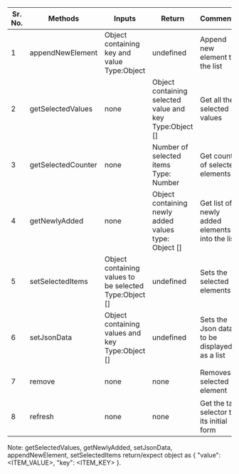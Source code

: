 <table>
<thead>
<tr>
<th>Sr. No.</th>
<th>Methods</th>
<th width="100px">Inputs</th>
<th width="100px">Return</th>
<th>Comments</th>
<th width="530px">Examples</th>
</tr>
</thead>
<tbody>
<tr>
<td>1</td>
<td>appendNewElement</td>
<td>Object containing key and value<br/>Type:Object</td>
<td>undefined</td>
<td>Append new element to the list</td>
<td>

```javascript
var element = document.getElementById("idOfElement");
element.appendNewElement({ "key": "Test", "value": "BPO" });
```

</td>
</tr>
<tr>
<td>2</td>
<td>getSelectedValues</td>
<td>none</td>
<td>Object containing selected value and key<br/>Type:Object []</td>
<td>Get all the selected values</td>
<td>


```javascript
var element = document.getElementById("idOfElement");
console.log(element.getSelectedValues());
```

</td>
</tr>
<tr>
<td>3</td>
<td>getSelectedCounter</td>
<td>none</td>
<td>Number of selected items<br/>Type: Number</td>
<td>Get count of selected elements</td>
<td>


```javascript
var element = document.getElementById("idOfElement");
alert(element.getSelectedCounter());
```

</td>
</tr>
<tr>
<td>4</td>
<td>getNewlyAdded</td>
<td>none</td>
<td>Object containing newly added values<br/>type: Object []</td>
<td>Get list of newly added elements into the list</td>
<td>


```javascript
var element = document.getElementById("idOfElement");
alert(element.getNewlyAdded());
```

</td>
</tr>
<tr>
<td>5</td>
<td>setSelectedItems</td>
<td>Object containing values to be selected<br/>Type:Object []</td>
<td>undefined</td>
<td>Sets the selected elements</td>
<td>


```javascript
var element = document.getElementById("idOfElement");
element.setSelectedItems([{ "value": "Albania", "key": "AL" }, { "value": "Turkey", "key": "TR" }]);
```

</td>
</tr>
<tr>
<td>6</td>
<td>setJsonData</td>
<td>Object containing values and key<br/>Type:Object []</td>
<td>undefined</td>
<td>Sets the Json data to be displayed as a list<br/></td>
<td>


```javascript
var element = document.getElementById("idOfElement");
element.setJsonData([{ "value": "Albania", "key": "AL" }, { "value": "Turkey", "key": "TR" }]);
```

</td>
</tr>
<tr>
<td>7</td>
<td>remove</td>
<td>none</td>
<td>none</td>
<td>Removes selected element</td>
<td>


```javascript
var element = document.getElementById("idOfElement");
element.remove({ "key": "AL", "value": "Albania" });
```

</td>
</tr>
<tr>
<td>8</td>
<td>refresh</td>
<td>none</td>
<td>none</td>
<td>Get the tag selector to its initial form</td>
<td>


```javascript
var element = document.getElementById("idOfElement");
element.refresh();
```

</td>
</tr>
</tbody>
</table>

Note: getSelectedValues, getNewlyAdded, setJsonData, appendNewElement, setSelectedItems return/expect object as { "value": <ITEM_VALUE>, "key": <ITEM_KEY> }.